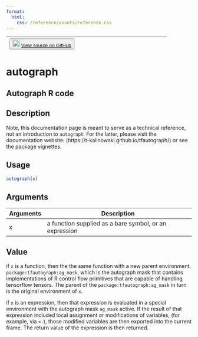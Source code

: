 ```yaml
---
format:
  html:
    css: /reference/assets/reference.css
---
```


| <button class="button"> ![](/reference/assets/GitHub-Mark-32px.png){width="20"} [View source on GitHub](https://github.com/t-kalinowski/tfautograph//blob/main/R/zzz-autograph.R#L39) </button> |
|:------------------------------:|:--------------------------------------:|

# autograph

## Autograph R code

## Description
Note, this documentation page is meant to serve as a technical reference, not an introduction to `autograph`. For the latter, please visit the documentation website: (https://t-kalinowski.github.io/tfautograph/) or see the package vignettes. 


## Usage
```r
autograph(x) 
```

## Arguments
|Arguments|Description|
|---|---|
| x | a function supplied as a bare symbol, or an expression |



## Value

if `x` is a function, then the the same function with a new parent environment, `package:tfautograph:ag_mask`, which is the autograph mask that contains implementations of R control flow primitives that are capable of handling tensorflow tensors. The parent of the `package:tfautograph:ag_mask` in turn is the original environment of `x`. 

if `x` is an expression, then that expression is evaluated in a special environment with the autograph mask `ag_mask` active. If the result of that expression included local assignment or modifications of variables, (for example, via `<-`), those modified variables are then exported into the current frame. The return value of the expression is then returned. 




